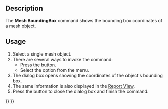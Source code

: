 <languages/>
<translate>

<!--T:6-->
{{Docnav
|[[Mesh_EvaluateSolid|EvaluateSolid]]
|[[Mesh_VertexCurvature|VertexCurvature]]
|[[Mesh_Workbench|Mesh]]
|IconL=Mesh_EvaluateSolid.svg
|IconR=Mesh_VertexCurvature.svg
|IconC=Workbench_Mesh.svg
}}

<!--T:1-->
{{GuiCommand
|Name=Mesh BoundingBox
|MenuLocation=Meshes → Analyze → Boundings Info
|Workbenches=[[Mesh_Workbench|Mesh]]
}}

==Description== <!--T:10-->

<!--T:2-->
The '''Mesh BoundingBox''' command shows the bounding box coordinates of a mesh object.

==Usage== <!--T:11-->

<!--T:3-->
# Select a single mesh object.
# There are several ways to invoke the command:
#* Press the {{Button|[[Image:Mesh_BoundingBox.svg|16px]] [[Mesh_BoundingBox|Boundings Info]]}} button.
#* Select the {{MenuCommand|Meshes → Analyze → [[Image:Mesh_BoundingBox.svg|16px]] Boundings Info}} option from the menu.
# The {{MenuCommand|Boundings}} dialog box opens showing the coordinates of the object's bounding box.
# The same information is also displayed in the [[Report_view|Report View]].
# Press the {{Button|OK}} button to close the dialog box and finish the command.


<!--T:7-->
{{Docnav
|[[Mesh_EvaluateSolid|EvaluateSolid]]
|[[Mesh_VertexCurvature|VertexCurvature]]
|[[Mesh_Workbench|Mesh]]
|IconL=Mesh_EvaluateSolid.svg
|IconR=Mesh_VertexCurvature.svg
|IconC=Workbench_Mesh.svg
}}

</translate>
{{Mesh Tools navi{{#translation:}}}}
{{Userdocnavi{{#translation:}}}}
{{clear}}